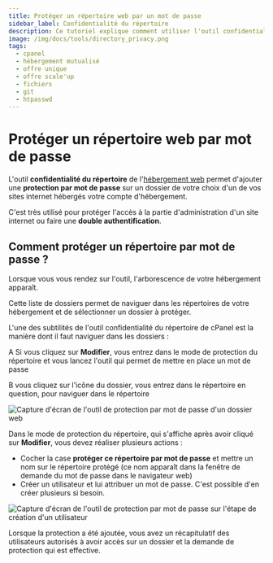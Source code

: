 ```yaml
---
title: Protéger un répertoire web par un mot de passe
sidebar_label: Confidentialité du répertoire
description: Ce tutoriel explique comment utiliser l'outil confidentialité du répertoire, dans cPanel. L'outil permet de protéger un répertoire par mot de passe.
image: /img/docs/tools/directory_privacy.png
tags:
  - cpanel
  - hébergement mutualisé
  - offre unique
  - offre scale'up
  - fichiers
  - git
  - htpasswd
---
```


# Protéger un répertoire web par mot de passe

L'outil **confidentialité du répertoire** de l'[hébergement web](https://www.o2switch.fr/hebergement-entreprise/)
permet d'ajouter une **protection par mot de passe** sur un dossier de votre choix d'un de vos sites internet hébergés
votre compte d'hébergement.

C'est très utilisé pour protéger l'accès à la partie d'administration d'un site internet ou faire une **double
authentification**.

<PreviewToolCard tool='directory_privacy' />

## Comment protéger un répertoire par mot de passe ?

Lorsque vous vous rendez sur l'outil, l'arborescence de votre hébergement apparaît.

Cette liste de dossiers permet de naviguer dans les répertoires de votre hébergement et de sélectionner un dossier à
protéger.

L'une des subtilités de l'outil confidentialité du répertoire de cPanel est la manière dont il faut naviguer dans les
dossiers :

<span className='badge badge--danger'>A</span> Si vous cliquez sur **Modifier**, vous entrez dans le mode de protection
du répertoire et vous lancez l'outil qui permet de mettre en place un mot de passe

<span className='badge badge--danger'>B</span> vous cliquez sur l'icône du dossier, vous entrez dans le répertoire en
question, pour naviguer dans le répertoire

<Image
    src="/img/docs/cpanel/fichiers/proteger-repertoire-mot-passe.png"
    title="Protection d'un répertoire par mot de passe"
    caption="Navigation et protection par mot de passe"
    alt="Capture d'écran de l'outil de protection par mot de passe d'un dossier web"
/>

Dans le mode de protection du répertoire, qui s'affiche après avoir cliqué sur **Modifier**, vous devez réaliser
plusieurs actions :
  * Cocher la case **protéger ce répertoire par mot de passe** et mettre un nom sur le répertoire protégé (ce nom
apparaît dans la fenêtre de demande du mot de passe dans le navigateur web)
  * Créer un utilisateur et lui attribuer un mot de passe. C'est possible d'en créer plusieurs si besoin.

<Image
    src="/img/docs/cpanel/fichiers/proteger-dossier-htpasswd.png"
    title="Création d'un utilisateur et mot de passe"
    caption="Protection d'un dossier par mot de passe : création d'un utilisateur et mot de passe"
    alt="Capture d'écran de l'outil de protection par mot de passe sur l'étape de création d'un utilisateur"
/>

Lorsque la protection a été ajoutée, vous avez un récapitulatif des utilisateurs autorisés à avoir accès sur un dossier
et la demande de protection qui est effective.
